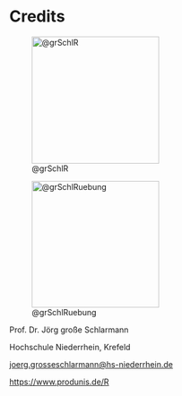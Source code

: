 # Credits {.unnumbered}


:::{layout-ncol=2 fig-env="figure*"}
 
![@grSchlR](images/RBuch.png){width=60mm}

![@grSchlRuebung](images/AngewandteUebungen.png){width=60mm}
:::

\vfill

Prof. Dr. Jörg große Schlarmann

Hochschule Niederrhein, Krefeld

[joerg.grosseschlarmann@hs-niederrhein.de](mailto:joerg.grosseschlarmann@hs-niederrhein.de)

<https://www.produnis.de/R>

